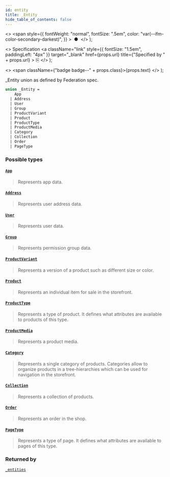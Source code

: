 ```yaml
---
id: entity
title: _Entity
hide_table_of_contents: false
---
```


  <>
    <span
      style={{
        fontWeight: "normal",
        fontSize: ".5em",
        color: "var(--ifm-color-secondary-darkest)",
      }}
    >
      &nbsp;●&nbsp;
    </span>
  </>
);

  <>
    Specification
    <a
      className="link"
      style={{ fontSize: "1.5em", paddingLeft: "4px" }}
      target="\_blank"
      href={props.url}
      title={"Specified by " + props.url}
    >
      ⎘
    </a>
  </>
);

  <>
    <span className={"badge badge--" + props.class}>{props.text}</span>
  </>
);

\_Entity union as defined by Federation spec.

```graphql
union _Entity =
    App
  | Address
  | User
  | Group
  | ProductVariant
  | Product
  | ProductType
  | ProductMedia
  | Category
  | Collection
  | Order
  | PageType
```

### Possible types

#### [`App`](../../../api-reference/apps/objects/app) <Badge class="secondary" text="object"/> <Badge class="secondary" text="apps"/>

> Represents app data.

#### [`Address`](../../../api-reference/users/objects/address) <Badge class="secondary" text="object"/> <Badge class="secondary" text="users"/>

> Represents user address data.

#### [`User`](../../../api-reference/users/objects/user) <Badge class="secondary" text="object"/> <Badge class="secondary" text="users"/>

> Represents user data.

#### [`Group`](../../../api-reference/users/objects/group) <Badge class="secondary" text="object"/> <Badge class="secondary" text="users"/>

> Represents permission group data.

#### [`ProductVariant`](../../../api-reference/products/objects/product-variant) <Badge class="secondary" text="object"/> <Badge class="secondary" text="products"/>

> Represents a version of a product such as different size or color.

#### [`Product`](../../../api-reference/products/objects/product) <Badge class="secondary" text="object"/> <Badge class="secondary" text="products"/>

> Represents an individual item for sale in the storefront.

#### [`ProductType`](../../../api-reference/products/objects/product-type) <Badge class="secondary" text="object"/> <Badge class="secondary" text="products"/>

> Represents a type of product. It defines what attributes are available to products of this type.

#### [`ProductMedia`](../../../api-reference/products/objects/product-media) <Badge class="secondary" text="object"/> <Badge class="secondary" text="products"/>

> Represents a product media.

#### [`Category`](../../../api-reference/products/objects/category) <Badge class="secondary" text="object"/> <Badge class="secondary" text="products"/>

> Represents a single category of products. Categories allow to organize products in a tree-hierarchies which can be used for navigation in the storefront.

#### [`Collection`](../../../api-reference/products/objects/collection) <Badge class="secondary" text="object"/> <Badge class="secondary" text="products"/>

> Represents a collection of products.

#### [`Order`](../../../api-reference/orders/objects/order) <Badge class="secondary" text="object"/> <Badge class="secondary" text="orders"/>

> Represents an order in the shop.

#### [`PageType`](../../../api-reference/pages/objects/page-type) <Badge class="secondary" text="object"/> <Badge class="secondary" text="pages"/>

> Represents a type of page. It defines what attributes are available to pages of this type.

### Returned by

[`_entities`](../../../api-reference/miscellaneous/queries/entities) <Badge class="secondary" text="query"/>
